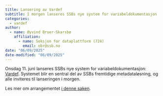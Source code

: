 ```yaml
---
title: Lansering av Vardef
subtitle: I morgen lanseres SSBs nye system for variabeldokumentasjon
categories:
  - vardef
author:
  - name: Øyvind Bruer-Skarsbø
    affiliation: 
      - name: Seksjon for dataplattform (724)
        email: obr@ssb.no
date: "06/09/2025"
date-modified: "06/09/2025"
---
```


Onsdag 11. juni lanseres SSBs nye system for variabeldokumentasjon: [Vardef](../../../statistikkere/vardef.qmd). Systemet blir en sentral del av SSBs fremtidige metadataløsning, og alle inviteres til lanseringen i morgen.

Les mer om arrangementet [i denne saken](https://ssbno.sharepoint.com/sites/byraanettet/SitePages/Lansering-av-Vardef.aspx). 